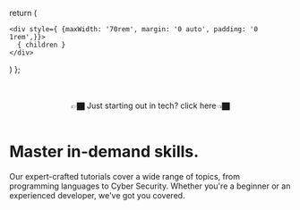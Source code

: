 


  return (
    
    <div style={ {maxWidth: '70rem', margin: '0 auto', padding: '0 1rem',}}>
      { children }
    </div>
   
  )
};





  

<Navbar/>

<Hero />


<Wrapper>




<br/>
<br/>
<center><BegButton href="/getstarted" >👉🏿 Just starting out in tech? click here👈🏿</BegButton></center>
<br/>
 
    
# Master in-demand skills. 
Our expert-crafted tutorials cover a wide range of topics, from programming languages to Cyber Security.  Whether you're a beginner or an experienced developer, we've got you covered.

<br/>


<ProgrammingLanguagesGrid />

<br/>
<br/>
<br/>

</Wrapper>